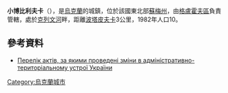 '''小博比利夫卡'''（{{lang-uk|Мала Бобилівка}}），是[[烏克蘭|烏克蘭]]的城鎮，位於該國東北部[[蘇梅州|蘇梅州]]，由[[格盧霍夫區|格盧霍夫區]]負責管轄，處於[[克列文河|克列文河]]畔，距離[[波塔皮夫卡|波塔皮夫卡]]3公里，1982年人口10。

==參考資料==
*[http://w1.c1.rada.gov.ua/pls/z7502/A035?rdat=03.11.2009&letter=2522 Перелік актів, за якими проведені зміни в адміністративно-територіальному устрої України]

{{Ukraine-geo-stub}}
[[Category:烏克蘭城市|Category:烏克蘭城市]]